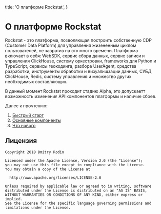 
  title: 'О платформе Rockstat',
}


# О платформе Rockstat

Rockstat - это платформа, позволяющая построить собственную CDP (Customer Data Platform) для управления жизененным циклом пользователей,
не завратив на это много времени.
Платформа включает в себя: WebSDK, сервис сбора данных, сервис записи и управления ClickHouse, систему оркестровки, 
frameworks для Python и TypeScript, сервисы геокодинга, разбора UserAgent, средства разработки, инструменты обработки и визуалищзации данных,
СУБД ClickHouse, Redis, систему управления и множество других необходимых составляющих.

<Tip>
  В данный момент Rockstat проходит стадию Alpha, это
  допускаетт возможность изменения API компонентов платформы и наличие сбоев.
</Tip>

Далее к прочтению:

1. [Быстрый старт](/docs/intro/getting-started)
1. [Основные компоненты](/docs/architecture/overview)
1. [Что нового](/docs/what-s-new)


## Лицензия

```
Copyright 2018 Dmitry Rodin

Licensed under the Apache License, Version 2.0 (the "License");
you may not use this file except in compliance with the License.
You may obtain a copy of the License at

  http://www.apache.org/licenses/LICENSE-2.0

Unless required by applicable law or agreed to in writing, software
distributed under the License is distributed on an "AS IS" BASIS,
WITHOUT WARRANTIES OR CONDITIONS OF ANY KIND, either express or implied.
See the License for the specific language governing permissions and
limitations under the License.
```

